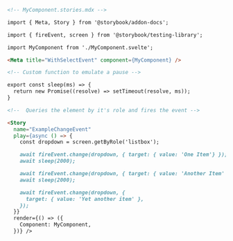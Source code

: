 ```md
<!-- MyComponent.stories.mdx -->

import { Meta, Story } from '@storybook/addon-docs';

import { fireEvent, screen } from '@storybook/testing-library';

import MyComponent from './MyComponent.svelte';

<Meta title="WithSelectEvent" component={MyComponent} />

<!-- Custom function to emulate a pause -->

export const sleep(ms) => {
  return new Promise((resolve) => setTimeout(resolve, ms));
}

<!--  Queries the element by it's role and fires the event -->

<Story 
  name="ExampleChangeEvent"
  play={async () => {
    const dropdown = screen.getByRole('listbox');

    await fireEvent.change(dropdown, { target: { value: 'One Item'} });
    await sleep(2000);

    await fireEvent.change(dropdown, { target: { value: 'Another Item' } });
    await sleep(2000);

    await fireEvent.change(dropdown, {
      target: { value: 'Yet another item' },
    });
  }}
  render={() => ({
    Component: MyComponent,
  })} />
```